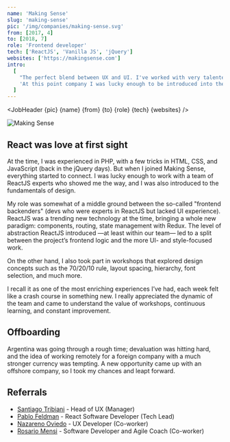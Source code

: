 ```yaml
---
name: 'Making Sense'
slug: 'making-sense'
pic: '/img/companies/making-sense.svg'
from: [2017, 4]
to: [2018, 7]
role: 'Frontend developer'
tech: ['ReactJS', 'Vanilla JS', 'jQuery']
websites: ['https://makingsense.com']
intro:
  [
    "The perfect blend between UX and UI. I've worked with very talented and resourceful people.",
    'At this point company I was lucky enough to be introduced into the world of React and being part of multiple projects that establish the fundamentals on the technology that I was going to work on for many years.',
  ]
---
```


<script context="module">
  '$lib/components'; export {JobHeader};
</script>

<JobHeader {pic} {name} {from} {to} {role} {tech} {websites} />

<MacFrame shadowBottom>
  <img src="/img/jobs/making-sense-screenshot.webp" alt="Making Sense" />
</MacFrame>

## React was love at first sight

At the time, I was experienced in PHP, with a few tricks in HTML, CSS, and JavaScript (back in the jQuery days). But when I joined Making Sense, everything started to connect. I was lucky enough to work with a team of ReactJS experts who showed me the way, and I was also introduced to the fundamentals of design.

My role was somewhat of a middle ground between the so-called "frontend backenders" (devs who were experts in ReactJS but lacked UI experience). ReactJS was a trending new technology at the time, bringing a whole new paradigm: components, routing, state management with Redux. The level of abstraction ReactJS introduced —at least within our team— led to a split between the project’s frontend logic and the more UI- and style-focused work.

On the other hand, I also took part in workshops that explored design concepts such as the 70/20/10 rule, layout spacing, hierarchy, font selection, and much more.

I recall it as one of the most enriching experiences I’ve had, each week felt like a crash course in something new. I really appreciated the dynamic of the team and came to understand the value of workshops, continuous learning, and constant improvement.

## Offboarding

Argentina was going through a rough time; devaluation was hitting hard, and the idea of working remotely for a foreign company with a much stronger currency was tempting. A new opportunity came up with an offshore company, so I took my chances and leapt forward.

## Referrals

- [Santiago Tribiani](https://www.linkedin.com/in/santiagotribiani) - Head of UX (Manager)
- [Pablo Feldman](https://www.linkedin.com/in/pablofeldman90) - React Software Developer (Tech Lead)
- [Nazareno Oviedo](https://www.linkedin.com/in/nazarenooviedo) - UX Developer (Co-worker)
- [Rosario Mensi](https://www.linkedin.com/in/rosario-mensi-a5334640) - Software Developer and Agile Coach (Co-worker)
